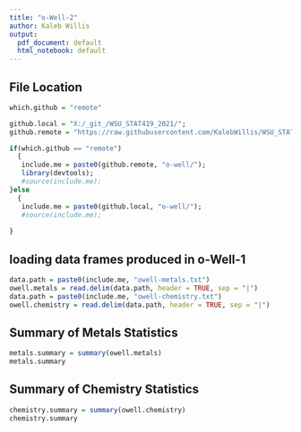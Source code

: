 ```yaml
---
title: "o-Well-2"
author: Kaleb Willis
output:
  pdf_document: default
  html_notebook: default
---
```


## File Location
```r
which.github = "remote"

github.local = "X:/_git_/WSU_STAT419_2021/";
github.remote = "https://raw.githubusercontent.com/KalebWillis/WSU_STAT419_2021/main/";

if(which.github == "remote")
  {
   include.me = paste0(github.remote, "o-well/");
   library(devtools);
   #source(include.me);
}else
  {
   include.me = paste0(github.local, "o-well/");
   #source(include.me);
  
}
```
## loading data frames produced in o-Well-1
```r
data.path = paste0(include.me, "owell-metals.txt")
owell.metals = read.delim(data.path, header = TRUE, sep = "|")
data.path = paste0(include.me, "owell-chemistry.txt")
owell.chemistry = read.delim(data.path, header = TRUE, sep = "|")
```
\newpage
## Summary of Metals Statistics
```r
metals.summary = summary(owell.metals)
metals.summary
```
\newpage
## Summary of Chemistry Statistics
```r
chemistry.summary = summary(owell.chemistry)
chemistry.summary

```
